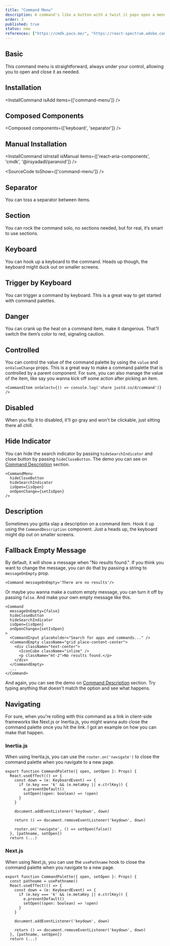 ```yaml
---
title: "Command Menu"
description: A command's like a button with a twist it pops open a menu of options. Think of it like a combobox but way cooler. Perfect for command palettes, menus, and all that jazz.
order: 3
published: true
status: new
references: ["https://cmdk.paco.me/", "https://react-spectrum.adobe.com/react-aria/Modal.html#props"]
---
```


## Basic
This command menu is straightforward, always under your control, allowing you to open and close it as needed.
<How toUse="controls/command-menu-demo" />

## Installation
<InstallCommand isAdd items={['command-menu']} />

## Composed Components
<Composed components={['keyboard', 'separator']} />

## Manual Installation

<InstallCommand isInstall isManual items={['react-aria-components', 'cmdk', '@irsyadadl/paranoid']} />

<SourceCode toShow={['command-menu']} />

## Separator
You can toss a separator between items.
<How toUse="controls/command-menu-separator-demo" />

## Section
You can rock the command solo, no sections needed, but for real, it’s smart to use sections.
<How toUse="controls/command-menu-section-demo" />

## Keyboard
You can hook up a keyboard to the command. Heads up though, the keyboard might duck out on smaller screens.
<How toUse="controls/command-menu-keyboard-demo" />

## Trigger by Keyboard
You can trigger a command by keyboard. This is a great way to get started with command palettes.
<How toUse="controls/command-menu-trigger-by-keyboard-demo" />

## Danger
You can crank up the heat on a command item, make it dangerous. That’ll switch the item’s color to red, signaling caution.
<How toUse="controls/command-menu-danger-item-demo" />

## Controlled
You can control the value of the command palette by using the `value` and `onValueChange` props. This is a great way to make a command palette that is controlled by a parent component.
<How toUse="controls/command-menu-controlled-demo" />
For sure, you can also manage the value of the item, like say you wanna kick off some action after picking an item.
```
<CommandItem onSelect={() => console.log('share justd.co/d/command')} />
```

## Disabled
When you flip it to disabled, it'll go gray and won't be clickable, just sitting there all chill.
<How toUse="controls/command-menu-disabled-demo" />

## Hide Indicator
You can hide the search indicator by passing `hideSearchIndicator` and close button by passing `hideCloseButton`. The demo you can see on [Command Description](#description) section.
```
<CommandMenu
  hideCloseButton
  hideSearchIndicator
  isOpen={isOpen}
  onOpenChange={setIsOpen}
/>
```

## Description
Sometimes you gotta slap a description on a command item. Hook it up using the `CommandDescription` component. Just a heads up, the keyboard might dip out on smaller screens.
<How toUse="controls/command-menu-description-demo" />

## Fallback Empty Message
By default, it will show a message when "No results found.". If you think you want to change the message, you can do that by passing a string to `messageOnEmpty` prop.
```
<Command messageOnEmpty='There are no results'/>
```
Or maybe you wanna make a custom empty message, you can turn it off by passing `false`. And make your own empty message like this.
```
<Command
  messageOnEmpty={false}
  hideCloseButton
  hideSearchIndicator
  isOpen={isOpen}
  onOpenChange={setIsOpen}
>
  <CommandInput placeholder="Search for apps and commands..." />
  <CommandEmpty className="grid place-content-center">
    <div className="text-center">
      <IconCube className="inline" />
      <p className="mt-2">No results found.</p>
    </div>
  </CommandEmpty>
  ...
</Command>
```
And again, you can see the demo on [Command Description](#description) section. Try typing anything that doesn't match the option and see what happens.

## Navigating
For sure, when you're rolling with this command as a link in client-side frameworks like Next.js or Inertia.js, you might wanna auto close the command palette once you hit the link. I got an example on how you can make that happen.

### Inertia.js
When using Inertia.js, you can use the `router.on('navigate')` to close the command palette when you navigate to a new page.
```tsx {14}
export function CommandPalette({ open, setOpen }: Props) {
  React.useEffect(() => {
    const down = (e: KeyboardEvent) => {
      if (e.key === 'k' && (e.metaKey || e.ctrlKey)) {
        e.preventDefault()
        setOpen((open: boolean) => !open)
      }
    }

    document.addEventListener('keydown', down)

    return () => document.removeEventListener('keydown', down)

    router.on('navigate', () => setOpen(false))
  }, [pathname, setOpen])
  return (...)
```
### Next.js
When using Next.js, you can use the `usePathname` hook to close the command palette when you navigate to a new page.
```tsx {2} {14}
export function CommandPalette({ open, setOpen }: Props) {
  const pathname = usePathname()
  React.useEffect(() => {
    const down = (e: KeyboardEvent) => {
      if (e.key === 'k' && (e.metaKey || e.ctrlKey)) {
        e.preventDefault()
        setOpen((open: boolean) => !open)
      }
    }

    document.addEventListener('keydown', down)

    return () => document.removeEventListener('keydown', down)
  }, [pathname, setOpen])
  return (...)
```
